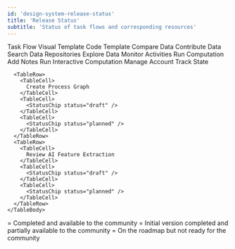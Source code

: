 ```yaml
---
id: 'design-system-release-status'
title: 'Release Status'
subtitle: 'Status of task flows and corresponding resources'
---
```


<PageContainer>
  <InfoTable>
    <TableHead>
      <TableRow>
        <TableCell>
          Task Flow
        </TableCell>
        <TableCell>
          Visual Template
        </TableCell>
        <TableCell>
          Code Template
        </TableCell>
      </TableRow>
    </TableHead>
    <TableBody>
      <TableRow>
        <TableCell>
          Compare Data
        </TableCell>
        <TableCell>
          <StatusChip status="released" />
        </TableCell>
        <TableCell>
          <StatusChip status="released" />
        </TableCell>
      </TableRow>
      <TableRow>
        <TableCell>
          Contribute Data
        </TableCell>
        <TableCell>
          <StatusChip status="released" />
        </TableCell>
        <TableCell>
          <StatusChip status="released" />
        </TableCell>
      </TableRow>
      <TableRow>
        <TableCell>
          Search Data Repositories
        </TableCell>
        <TableCell>
          <StatusChip status="released" />
        </TableCell>
        <TableCell>
          <StatusChip status="released" />
        </TableCell>
      </TableRow>
      <TableRow>
        <TableCell>
          Explore Data
        </TableCell>
        <TableCell>
          <StatusChip status="released" />
        </TableCell>
        <TableCell>
          <StatusChip status="released" />
        </TableCell>
      </TableRow>
      <TableRow>
        <TableCell>
          Monitor Activities
        </TableCell>
        <TableCell>
          <StatusChip status="released" />
        </TableCell>
        <TableCell>
          <StatusChip status="released" />
        </TableCell>
      </TableRow>
      <TableRow>
        <TableCell>
          Run Computation
        </TableCell>
        <TableCell>
          <StatusChip status="released" />
        </TableCell>
        <TableCell>
          <StatusChip status="released" />
        </TableCell>
      </TableRow>
      <TableRow>
        <TableCell>
          Add Notes
        </TableCell>
        <TableCell>
          <StatusChip status="released" />
        </TableCell>
        <TableCell>
          <StatusChip status="draft" />
        </TableCell>
      </TableRow>
      <TableRow>
        <TableCell>
          Run Interactive Computation
        </TableCell>
        <TableCell>
          <StatusChip status="draft" />
        </TableCell>
        <TableCell>
          <StatusChip status="planned" />
        </TableCell>
      </TableRow>
      <TableRow>
        <TableCell>
          Manage Account
        </TableCell>
        <TableCell>
          <StatusChip status="draft" />
        </TableCell>
        <TableCell>
          <StatusChip status="planned" />
        </TableCell>
      </TableRow>
      <TableRow>
        <TableCell>
          Track State
        </TableCell>
        <TableCell>
          <StatusChip status="draft" />
        </TableCell>
        <TableCell>
          <StatusChip status="planned" />
        </TableCell>
      </TableRow>
      
      <TableRow>
        <TableCell>
          Create Process Graph
        </TableCell>
        <TableCell>
          <StatusChip status="draft" />
        </TableCell>
        <TableCell>
          <StatusChip status="planned" />
        </TableCell>
      </TableRow>
      <TableRow>
        <TableCell>
          Review AI Feature Extraction
        </TableCell>
        <TableCell>
          <StatusChip status="draft" />
        </TableCell>
        <TableCell>
          <StatusChip status="planned" />
        </TableCell>
      </TableRow>
    </TableBody>
  </InfoTable>
  <Stack spacing={2} sx={{ marginTop: 4 }}>
    <Stack direction="row" spacing={1} fontSize="small" alignItems="center">
      <StatusChip status="released" />
      <Box>= Completed and available to the community</Box>
    </Stack>
    <Stack direction="row" spacing={1} fontSize="small" alignItems="center">
      <StatusChip status="draft" />
      <Box>= Initial version completed and partially available to the community</Box>
    </Stack>
    <Stack direction="row" spacing={1} fontSize="small" alignItems="center">
      <StatusChip status="planned" />
      <Box>= On the roadmap but not ready for the community</Box>
    </Stack>
  </Stack>
</PageContainer>